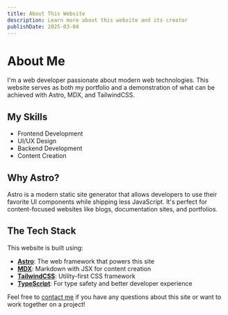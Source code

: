 ```yaml
---
title: About This Website
description: Learn more about this website and its creator
publishDate: 2025-03-04
---
```


# About Me

I'm a web developer passionate about modern web technologies. This website serves as both my portfolio and a demonstration of what can be achieved with Astro, MDX, and TailwindCSS.

## My Skills

- Frontend Development
- UI/UX Design
- Backend Development
- Content Creation

## Why Astro?

Astro is a modern static site generator that allows developers to use their favorite UI components while shipping less JavaScript. It's perfect for content-focused websites like blogs, documentation sites, and portfolios.

## The Tech Stack

This website is built using:

- **[Astro](https://astro.build/)**: The web framework that powers this site
- **[MDX](https://mdxjs.com/)**: Markdown with JSX for content creation
- **[TailwindCSS](https://tailwindcss.com/)**: Utility-first CSS framework
- **[TypeScript](https://www.typescriptlang.org/)**: For type safety and better developer experience

Feel free to [contact me](#) if you have any questions about this site or want to work together on a project!